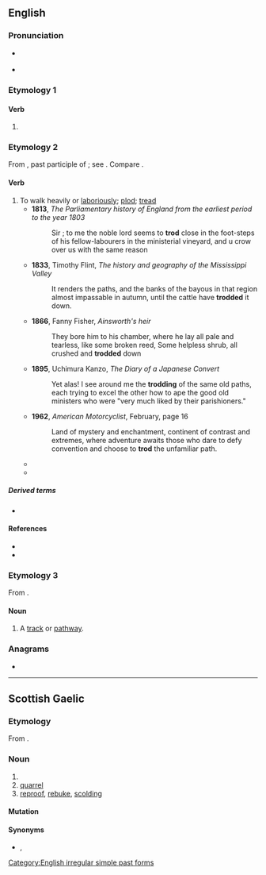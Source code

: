 ==English==

===Pronunciation===
* {{a|UK}} {{IPA|/ˈtɹɒd/|lang=en}}
: {{rhymes|ɒd|lang=en}}
* {{a|US}} {{IPA|/ˈtɹɑd/|lang=en}}

===Etymology 1===

====Verb====
{{head|en|verb form}}

# {{en-simple past of|tread}}

===Etymology 2===
From {{inh|en|enm|trod}}, past participle of {{m|enm|treden}}; see {{m|en|tread}}. Compare {{cog|no|trod|t=a path}}.

====Verb====
{{en-verb|trodd}}

# To walk heavily or [[laboriously]]; [[plod]]; [[tread]]
#* '''1813''', ''The Parliamentary history of England from the earliest period to the year 1803''
#*: Sir ; to me the noble lord seems to '''trod''' close in the foot-steps of his fellow-labourers in the ministerial vineyard, and u crow over us with the same reason
#* '''1833''', Timothy Flint, ''The history and geography of the Mississippi Valley''
#*: It renders the paths, and the banks of the bayous in that region almost impassable in autumn, until the cattle have '''trodded''' it down.
#* '''1866''', Fanny Fisher, ''Ainsworth's heir''
#*: They bore him to his chamber, where he lay all pale and tearless, like some broken reed, Some helpless shrub, all crushed and '''trodded''' down
#* '''1895''', Uchimura Kanzo, ''The Diary of a Japanese Convert''
#*: Yet alas! I see around me the '''trodding''' of the same old paths, each trying to excel the other how to ape the good old ministers who were "very much liked by their parishioners."
#* '''1962''', ''American Motorcyclist'', February, page 16
#*: Land of mystery and enchantment, continent of contrast and extremes, where adventure awaits those who dare to defy convention and choose to '''trod''' the unfamiliar path.
#* {{quote-journal|lang=en|date=December 23, 2007|author=Matt Weiland|title=Walker in the City|work=New York Times|url=http://www.nytimes.com/2007/12/23/books/review/Weiland-t.html
|passage=Happily, he writes the way he walks: at a vigorous lope, both attentive to the varied soils of the ground he '''trods''' and curious about the dust and dandelions over the next hill.}}
#* {{quote-journal|lang=en|date=March 18, 2009|author=Sonia Day|title=Nip that gardening zeal in the bud|work=Toronto Star|url=http://www.thestar.com/Outdoor_living/Gardening_and_landscaping/article/604047
|passage=And avoid '''trodding''' on the inevitably wet soil around the base of the shrubs as you work.}}

=====Derived terms=====
* {{l|en|downtrod}}

====References====
* {{R:Century 1911}}
* {{cite-book|1996|Robert E. Lewis (ed.)|Middle English Dictionary||1106|url=https://books.google.com/books?id=ysx1Y-XnwAQC&pg=PA1106|volume=9}}

===Etymology 3===
From {{inh|en|ang|trodu||track, trace}}.

====Noun====
{{en-noun}}

# A [[track]] or [[pathway]].

===Anagrams===
* {{anagrams|en|a=dort|Dort|dort|dtor}}

[[Category:English irregular simple past forms]]

----

==Scottish Gaelic==

===Etymology===
From {{inh|gd|sga|troit||fight, battle, quarrel}}.

===Noun===
{{gd-noun|g=m|gen=troid|pl=troid}}

# {{verbal noun of|troid|lang=gd}}
# [[quarrel]]
# [[reproof]], [[rebuke]], [[scolding]]

====Mutation====
{{gd-mut-cons|t|rod}}

====Synonyms====
* {{sense|rebuke}} {{l|gd|càineadh}}, {{l|gd|cronachadh}}